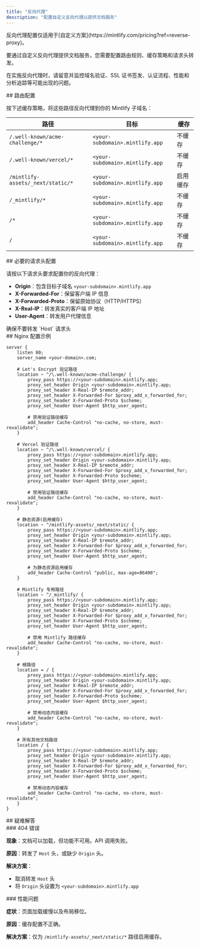 ```yaml
---
title: "反向代理"
description: "配置自定义反向代理以提供文档服务"
---
```


<Note>
  反向代理配置仅适用于[自定义方案](https://mintlify.com/pricing?ref=reverse-proxy)。
</Note>

要通过自定义反向代理提供文档服务，您需要配置路由规则、缓存策略和请求头转发。

在实施反向代理时，请留意并监控域名验证、SSL 证书签发、认证流程、性能和分析追踪等可能出现的问题。

<div id="routing-configuration">
  ## 路由配置
</div>

按下述缓存策略，将这些路径反向代理到你的 Mintlify 子域名：

| 路径 | 目标 | 缓存 |
|------|-------------|---------|
| `/.well-known/acme-challenge/*` | `<your-subdomain>.mintlify.app` | 不缓存 |
| `/.well-known/vercel/*` | `<your-subdomain>.mintlify.app` | 不缓存 |
| `/mintlify-assets/_next/static/*` | `<your-subdomain>.mintlify.app` | 启用缓存 |
| `/_mintlify/*` | `<your-subdomain>.mintlify.app` | 不缓存 |
| `/*` | `<your-subdomain>.mintlify.app` | 不缓存 |
| `/` | `<your-subdomain>.mintlify.app` | 不缓存 |

<div id="required-header-configuration">
  ## 必要的请求头配置
</div>

请按以下请求头要求配置你的反向代理：

- **Origin**：包含目标子域名 `<your-subdomain>.mintlify.app`
- **X-Forwarded-For**：保留客户端 IP 信息
- **X-Forwarded-Proto**：保留原始协议（HTTP/HTTPS）
- **X-Real-IP**：转发真实的客户端 IP 地址
- **User-Agent**：转发用户代理信息

<Warning>
  确保不要转发 `Host` 请求头
</Warning>

<div id="example-nginx-configuration">
  ## Nginx 配置示例
</div>

```nginx
server {
    listen 80;
    server_name <your-domain>.com;

    # Let's Encrypt 验证路径
    location ~ ^/\.well-known/acme-challenge/ {
        proxy_pass https://<your-subdomain>.mintlify.app;
        proxy_set_header Origin <your-subdomain>.mintlify.app;
        proxy_set_header X-Real-IP $remote_addr;
        proxy_set_header X-Forwarded-For $proxy_add_x_forwarded_for;
        proxy_set_header X-Forwarded-Proto $scheme;
        proxy_set_header User-Agent $http_user_agent;

        # 禁用验证路径缓存
        add_header Cache-Control "no-cache, no-store, must-revalidate";
    }

    # Vercel 验证路径
    location ~ ^/\.well-known/vercel/ {
        proxy_pass https://<your-subdomain>.mintlify.app;
        proxy_set_header Origin <your-subdomain>.mintlify.app;
        proxy_set_header X-Real-IP $remote_addr;
        proxy_set_header X-Forwarded-For $proxy_add_x_forwarded_for;
        proxy_set_header X-Forwarded-Proto $scheme;
        proxy_set_header User-Agent $http_user_agent;

        # 禁用验证路径缓存
        add_header Cache-Control "no-cache, no-store, must-revalidate";
    }

    # 静态资源(启用缓存)
    location ~ ^/mintlify-assets/_next/static/ {
        proxy_pass https://<your-subdomain>.mintlify.app;
        proxy_set_header Origin <your-subdomain>.mintlify.app;
        proxy_set_header X-Real-IP $remote_addr;
        proxy_set_header X-Forwarded-For $proxy_add_x_forwarded_for;
        proxy_set_header X-Forwarded-Proto $scheme;
        proxy_set_header User-Agent $http_user_agent;

        # 为静态资源启用缓存
        add_header Cache-Control "public, max-age=86400";
    }

    # Mintlify 专用路径
    location ~ ^/_mintlify/ {
        proxy_pass https://<your-subdomain>.mintlify.app;
        proxy_set_header Origin <your-subdomain>.mintlify.app;
        proxy_set_header X-Real-IP $remote_addr;
        proxy_set_header X-Forwarded-For $proxy_add_x_forwarded_for;
        proxy_set_header X-Forwarded-Proto $scheme;
        proxy_set_header User-Agent $http_user_agent;

        # 禁用 Mintlify 路径缓存
        add_header Cache-Control "no-cache, no-store, must-revalidate";
    }

    # 根路径
    location = / {
        proxy_pass https://<your-subdomain>.mintlify.app;
        proxy_set_header Origin <your-subdomain>.mintlify.app;
        proxy_set_header X-Real-IP $remote_addr;
        proxy_set_header X-Forwarded-For $proxy_add_x_forwarded_for;
        proxy_set_header X-Forwarded-Proto $scheme;
        proxy_set_header User-Agent $http_user_agent;

        # 禁用动态内容缓存
        add_header Cache-Control "no-cache, no-store, must-revalidate";
    }

    # 所有其他文档路径
    location / {
        proxy_pass https://<your-subdomain>.mintlify.app;
        proxy_set_header Origin <your-subdomain>.mintlify.app;
        proxy_set_header X-Real-IP $remote_addr;
        proxy_set_header X-Forwarded-For $proxy_add_x_forwarded_for;
        proxy_set_header X-Forwarded-Proto $scheme;
        proxy_set_header User-Agent $http_user_agent;

        # 禁用动态内容缓存
        add_header Cache-Control "no-cache, no-store, must-revalidate";
    }
}
```


<div id="troubleshooting">
  ## 疑难解答
</div>

<div id="404-error">
  ### 404 错误
</div>

**现象**：文档可以加载，但功能不可用。API 调用失败。

**原因**：转发了 `Host` 头，或缺少 `Origin` 头。

**解决方案**：

- 取消转发 `Host` 头
- 将 `Origin` 头设置为 `<your-subdomain>.mintlify.app`

<div id="performance-issues">
  ### 性能问题
</div>

**症状**：页面加载缓慢以及布局移位。

**原因**：缓存配置不正确。

**解决方案**：仅为 `/mintlify-assets/_next/static/*` 路径启用缓存。